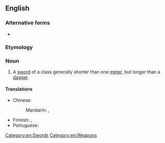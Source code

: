 {{also|short-sword|short sword}}
==English==

===Alternative forms===
* {{l|en|short sword}}

===Etymology===
{{compound|en|short|sword}}

===Noun===
{{en-noun}}

# A [[sword]] of a class generally shorter than one [[meter]], but longer than a [[dagger]].

====Translations====
{{trans-top|sword}}
* Chinese:
*: Mandarin: {{t+|cmn|短劍}}, {{t+|cmn|短剑|tr=duǎnjiàn}}
{{trans-mid}}
* Finnish: {{t|fi|[[lyhyt]] [[miekka]]}}, {{t|fi|lyhytmiekka}}
* Portuguese: {{t-needed|pt}}
{{trans-bottom}}

[[Category:en:Swords]]
[[Category:en:Weapons]]